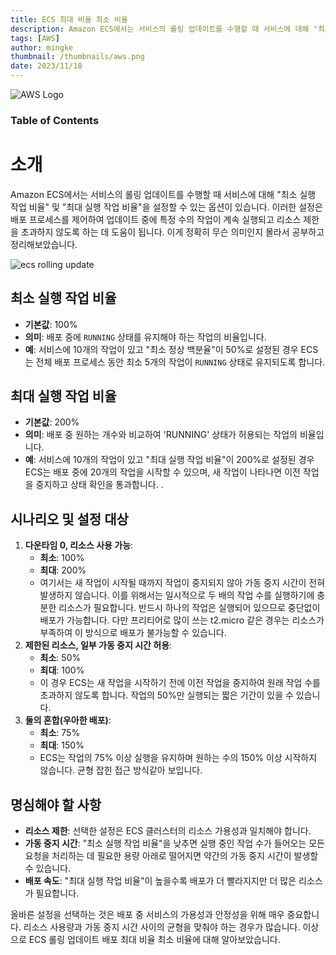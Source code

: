 ```yaml
---
title: ECS 최대 비율 최소 비율
description: Amazon ECS에서는 서비스의 롤링 업데이트를 수행할 때 서비스에 대해 "최소 실행 작업 비율" 및 "최대 실행 작업 비율"을 설정할 수 있는 옵션이 있습니다. 이러한 설정은 배포 프로세스를 제어하여 업데이트 중에 특정 수의 작업이 계속 실행되고 리소스 제한을 초과하지 않도록 하는 데 도움이 됩니다. 이게 정확히 무슨 의미인지 몰라서 공부하고 정리해보았습니다.
tags: [AWS]
author: mingke
thumbnail: /thumbnails/aws.png
date: 2023/11/18
---
```


<Image src="/thumbnails/aws.png" alt="AWS Logo" />

### Table of Contents

# 소개

Amazon ECS에서는 서비스의 롤링 업데이트를 수행할 때 서비스에 대해 "최소 실행 작업 비율" 및 "최대 실행 작업 비율"을 설정할 수 있는 옵션이 있습니다. 이러한 설정은 배포 프로세스를 제어하여 업데이트 중에 특정 수의 작업이 계속 실행되고 리소스 제한을 초과하지 않도록 하는 데 도움이 됩니다. 이게 정확히 무슨 의미인지 몰라서 공부하고 정리해보았습니다.

<Image src="/ecs-rolling-update-max-min/01.jpg" alt="ecs rolling update" />

## 최소 실행 작업 비율

- **기본값**: 100%
- **의미**: 배포 중에 `RUNNING` 상태를 유지해야 하는 작업의 비율입니다.
- **예**: 서비스에 10개의 작업이 있고 "최소 정상 백분율"이 50%로 설정된 경우 ECS는 전체 배포 프로세스 동안 최소 5개의 작업이 `RUNNING` 상태로 유지되도록 합니다.

## 최대 실행 작업 비율

- **기본값**: 200%
- **의미**: 배포 중 원하는 개수와 비교하여 'RUNNING' 상태가 허용되는 작업의 비율입니다.
- **예**: 서비스에 10개의 작업이 있고 "최대 실행 작업 비율"이 200%로 설정된 경우 ECS는 배포 중에 20개의 작업을 시작할 수 있으며, 새 작업이 나타나면 이전 작업을 중지하고 상태 확인을 통과합니다. .

## 시나리오 및 설정 대상

1. **다운타임 0, 리소스 사용 가능**:
   - **최소**: 100%
   - **최대**: 200%
   - 여기서는 새 작업이 시작될 때까지 작업이 중지되지 않아 가동 중지 시간이 전혀 발생하지 않습니다. 이를 위해서는 일시적으로 두 배의 작업 수를 실행하기에 충분한 리소스가 필요합니다. 반드시 하나의 작업은 실행되어 있으므로 중단없이 배포가 가능합니다. 다만 프리티어로 많이 쓰는 t2.micro 같은 경우는 리소스가 부족하여 이 방식으로 배포가 불가능할 수 있습니다.
2. **제한된 리소스, 일부 가동 중지 시간 허용**:
   - **최소**: 50%
   - **최대**: 100%
   - 이 경우 ECS는 새 작업을 시작하기 전에 이전 작업을 중지하여 원래 작업 수를 초과하지 않도록 합니다. 작업의 50%만 실행되는 짧은 기간이 있을 수 있습니다.
3. **둘의 혼합(우아한 배포)**:
   - **최소**: 75%
   - **최대**: 150%
   - ECS는 작업의 75% 이상 실행을 유지하며 원하는 수의 150% 이상 시작하지 않습니다. 균형 잡힌 접근 방식같아 보입니다.

## 명심해야 할 사항

- **리소스 제한**: 선택한 설정은 ECS 클러스터의 리소스 가용성과 일치해야 합니다.
- **가동 중지 시간**: "최소 실행 작업 비율"을 낮추면 실행 중인 작업 수가 들어오는 모든 요청을 처리하는 데 필요한 용량 아래로 떨어지면 약간의 가동 중지 시간이 발생할 수 있습니다.
- **배포 속도**: "최대 실행 작업 비율"이 높을수록 배포가 더 빨라지지만 더 많은 리소스가 필요합니다.

올바른 설정을 선택하는 것은 배포 중 서비스의 가용성과 안정성을 위해 매우 중요합니다. 리소스 사용량과 가동 중지 시간 사이의 균형을 맞춰야 하는 경우가 많습니다.
이상으로 ECS 롤링 업데이트 배포 최대 비율 최소 비율에 대해 알아보았습니다.
